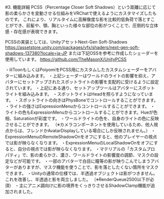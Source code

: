 #3. 機能詳細
PCSS（Percentage Closer Soft Shadows）という距離に応じて影の柔らかさを変動させる仕組みをVRChatで使えるようにカスタマイズしたものです。
これにより、リアルタイムに高解像度な影を比較的低負荷で落とすことができ、前髪や、顎、胸といった様々な部位の影がつくことで、圧倒的な立体感・存在感が表現できます。

PCSSの実装としては、UnityアセットNext-Gen Soft-Shadows
https://assetstore.unity.com/packages/vfx/shaders/next-gen-soft-shadows-137380?locale=ja-JP
または下記OSSを参考に作成したシェーダーを使用しています。
https://github.com/TheMasonX/UnityPCSS

・lilToonもしくはPoiyomiをPCSS用にカスタムしたカスタムシェーダーをアバターに組み込みます。
・上記シェーダーはワールドのライトの影響を抑え、アバターにセットアップされたスポットライトの影響を支配的に受けるように設定されています。
・上記にある通り、セットアップツールはアバターにスポットライトを組み込みます。
・スポットライトはHeadを照らすようになっています。
・スポットライトの向きはPhysBoneでコントロールすることができます。
・ライトの強さはExpressionMenuからコントロールすることができます。
・ライトの色もExpressionMenuからコントロールすることができます。Hueが色相、Saturationが彩度です。
・ワールドライトの色を、自身のライトの色に反映させることができます。
（※カメラコンポーネントを使用しているため、他人視点からは、フレンドかAvatarDisplayしている場合にしか反映されません。）
・ExpressionMenuのRemoteShadowOnをオフにすると、他のプレイヤーの視点では影が映らなくなります。
・ExpressionMenuのLocalShadowOnをオフにすると、自分の視点では影が映らなくなります。
・マテリアルの「カスタムプロパティ」で、影の柔らかさ、濃さ、ワールドライトの影響度の調節、マスクの設定などが可能です。
・一部のアバターで白目に瞳等の影が映りこんでしまうアバターがありますが、マスク機能を使うことで、影を落としたくない箇所をマスクできます。
・Unityの通常の仕様では、半透過オブジェクトは影がつきません。これを改善し、半透過と影を両立しました。
（※RenderQueue2500以下が必須）
・主にアニメ調向けに影の境界をくっきりさせるShadowClamp機能が追加されました。
